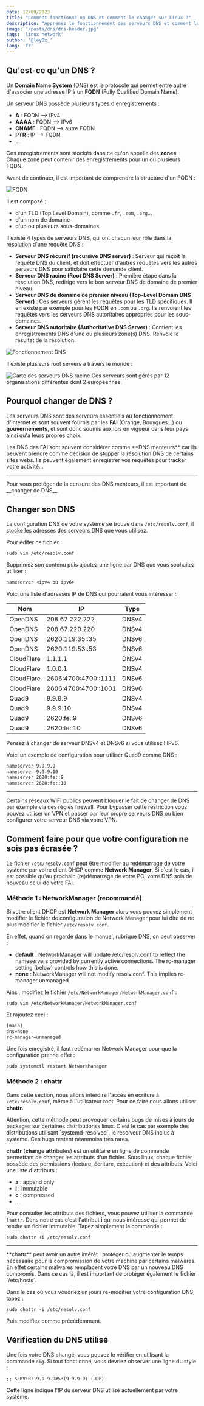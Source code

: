 ```yaml
---
date: 12/09/2023
title: "Comment fonctionne un DNS et comment le changer sur Linux ?"
description: "Apprenez le fonctionnement des serveurs DNS et comment le changer afin d'améliorer votre confidentialité sur internet et résister à la censure."
image: '/posts/dns/dns-header.jpg'
tags: 'linux network'
author: '@ley0x_'
lang: 'fr'
---
```


## Qu'est-ce qu'un DNS ?

Un **Domain Name System** (DNS) est le protocole qui permet entre autre d'associer une adresse IP à un **FQDN** (Fully Qualified Domain Name). 

Un serveur DNS possède plusieurs types d'enregistrements :
- **A** : FQDN --> IPv4
- **AAAA** : FQDN --> IPv6
- **CNAME** : FQDN --> autre FQDN
- **PTR** : IP --> FQDN
- ...

Ces enregistrements sont stockés dans ce qu'on appelle des **zones**. Chaque zone peut contenir des enregistrements pour un ou plusieurs FQDN. 

Avant de continuer, il est important de comprendre la structure d'un FQDN :

![FQDN](/posts/dns/fqdn.png)

Il est composé :
- d'un TLD (Top Level Domain), comme `.fr`, `.com`, `.org`...
- d'un nom de domaine
- d'un ou plusieurs sous-domaines

Il existe 4 types de serveurs DNS, qui ont chacun leur rôle dans la résolution d'une requête DNS :

- **Serveur DNS récursif (recursive DNS server)** : Serveur qui reçoit la requête DNS du client, et doit effectuer d'autres requêtes vers les autres serveurs DNS pour satisfaire cette demande client.
- **Serveur DNS racine (Root DNS Server)** : Première étape dans la résolution DNS, redirige vers le bon serveur DNS de domaine de premier niveau.
- **Serveur DNS de domaine de premier niveau (Top-Level Domain DNS Server)**  : Ces serveurs gèrent les requêtes pour les TLD spécifiques. Il en existe par exemple pour les FQDN en `.com` ou `.org`. Ils renvoient les requêtes vers les serveurs DNS autoritaires appropriés pour les sous-domaines.
- **Serveur DNS autoritaire (Authoritative DNS Server)** : Contient les enregistrements DNS d'une ou plusieurs zone(s) DNS. Renvoie le résultat de la résolution.

![Fonctionnement DNS](/posts/dns/fonctionnement-dns.jpg)

Il existe plusieurs root servers à travers le monde :

![Carte des serveurs DNS racine](/posts/dns/map-root-server.png)
Ces serveurs sont gérés par 12 organisations différentes dont 2 européennes.

## Pourquoi changer de DNS ?

Les serveurs DNS sont des serveurs essentiels au fonctionnement d'internet et sont souvent fournis par les **FAI** (Orange, Bouygues...) ou **gouvernements**, et sont donc soumis aux lois en vigueur dans leur pays ainsi qu'a leurs propres choix.

<Info>
Les DNS des FAI sont souvent considérer comme **DNS menteurs** car ils peuvent prendre comme décision de stopper la résolution DNS de certains sites webs. Ils peuvent également enregistrer vos requêtes pour tracker votre activité...
</Info>

---

<Tip>
Pour vous protéger de la censure des DNS menteurs, il est important de __changer de DNS__.
</Tip>

## Changer son DNS

La configuration DNS de votre système se trouve dans `/etc/resolv.conf`, il stocke les adresses des serveurs DNS que vous utilisez.

Pour éditer ce fichier :

```shell
sudo vim /etc/resolv.conf
```

Supprimez son contenu puis ajoutez une ligne par DNS que vous souhaitez utiliser :

```txt
nameserver <ipv4 ou ipv6>
```

Voici une liste d'adresses IP de DNS qui pourraient vous intéresser :

| Nom | IP | Type |
| --- | -- | ---- |
| OpenDNS | 208.67.222.222 | DNSv4 |
| OpenDNS | 208.67.220.220 | DNSv4 |
| OpenDNS | 2620:119:35::35 | DNSv6 |
| OpenDNS | 2620:119:53::53 | DNSv6 |
| CloudFlare | 1.1.1.1 | DNSv4 |
| CloudFlare | 1.0.0.1 | DNSv4 |
| CloudFlare | 2606:4700:4700::1111 | DNSv6 |
| CloudFlare | 2606:4700:4700::1001 | DNSv6 |
| Quad9 | 9.9.9.9 | DNSv4 |
| Quad9 | 9.9.9.10 | DNSv4 |
| Quad9 | 2620:fe::9 | DNSv6 |
| Quad9 | 2620:fe::10 | DNSv6 |

<Tip>
Pensez à changer de serveur DNSv4 et DNSv6 si vous utilisez l'IPv6.
</Tip>

Voici un exemple de configuration pour utiliser Quad9 comme DNS :
```txt
nameserver 9.9.9.9
nameserver 9.9.9.10
nameserver 2620:fe::9
nameserver 2620:fe::10
```

---

<Tip>
Certains réseaux WIFI publics peuvent bloquer le fait de changer de DNS par exemple via des règles firewall. Pour bypasser cette restriction vous pouvez utiliser un VPN et passer par leur propre serveurs DNS ou bien configurer votre serveur DNS via votre VPN.
</Tip>


## Comment faire pour que votre configuration ne sois pas écrasée ?

Le fichier `/etc/resolv.conf` peut être modifier au redémarrage de votre système par votre client DHCP comme **Network Manager**. Si c'est le cas, il est possible qu'au prochain (re)démarrage de votre PC, votre DNS sois de nouveau celui de votre FAI.

### Méthode 1 : NetworkManager (recommandé)

Si votre client DHCP est **Network Manager** alors vous pouvez simplement modifier le fichier de configuration de Network Manager pour lui dire de ne plus modifier le fichier `/etc/resolv.conf`.

En effet, quand on regarde dans le manuel, rubrique DNS, on peut observer :

- **default** : NetworkManager will update /etc/resolv.conf to reflect the nameservers provided by currently active connections. The rc-manager setting
           (below) controls how this is done.
- **none** : NetworkManager will not modify resolv.conf. This implies rc-manager unmanaged

Ainsi, modifiez le fichier `/etc/NetworkManager/NetworkManager.conf` :

```shell
sudo vim /etc/NetworkManager/NetworkManager.conf
```

Et rajoutez ceci :

```txt
[main]
dns=none
rc-manager=unmanaged
```

Une fois enregistré, il faut redémarrer Network Manager pour que la configuration prenne effet :

```shell
sudo systemctl restart NetworkManager
```

### Méthode 2 : chattr

Dans cette section, nous allons interdire l'accès en écriture à `/etc/resolv.conf`, même à l'utilisateur root. Pour ce faire nous allons utiliser **chattr**.

<Warning>
Attention, cette méthode peut provoquer certains bugs de mises à jours de packages sur certaines distributionss linux. C'est le cas par exemple des distributions utilisant `systemd-resolved`, le résolveur DNS inclus à systemd. Ces bugs restent néanmoins très rares.
</Warning>

**chattr** (**cha**nge **attr**ibutes) est un utilitaire en ligne de commande permettant de changer les attributs d'un fichier.
Sous linux, chaque fichier possède des permissions (lecture, écriture, exécution) et des attributs. Voici une liste d'attributs :
- **a** : append only
- **i** : immutable
- **c** : compressed
- ...

Pour consulter les attributs des fichiers, vous pouvez utiliser la commande `lsattr`.
Dans notre cas c'est l'attribut **i** qui nous intéresse qui permet de rendre un fichier immutable. Tapez simplement la commande :

```shell
sudo chattr +i /etc/resolv.conf
```

---

<Tip>
**chattr** peut avoir un autre intérêt : protéger ou augmenter le temps nécessaire pour la compromission de votre machine par certains malwares. En effet certains malwares remplacent votre DNS par un nouveau DNS compromis.
Dans ce cas là, il est important de protéger également le fichier `/etc/hosts`.
</Tip>

Dans le cas où vous voudriez un jours re-modifier votre configuration DNS, tapez :

```shell
sudo chattr -i /etc/resolv.conf
```
Puis modifiez comme précédemment.

## Vérification du DNS utilisé

Une fois votre DNS changé, vous pouvez le vérifier en utilisant la commande `dig`.
Si tout fonctionne, vous devriez observer une ligne du style :
```txt
;; SERVER: 9.9.9.9#53(9.9.9.9) (UDP)
```

Cette ligne indique l'IP du serveur DNS utilisé actuellement par votre système.
